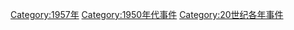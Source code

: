 [[Category:1957年|Category:1957年]]
[[Category:1950年代事件|Category:1950年代事件]]
[[Category:20世纪各年事件|Category:20世纪各年事件]]